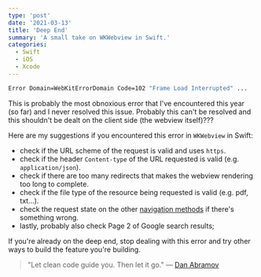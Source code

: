 ```yaml
---
type: 'post'
date: '2021-03-13'
title: 'Deep End'
summary: 'A small take on WKWebview in Swift.'
categories:
  - Swift
  - iOS
  - Xcode
---
```


```bash
Error Domain=WebKitErrorDomain Code=102 "Frame Load Interrupted" ...
```

This is probably the most obnoxious error that I've encountered this year (so far) and I never resolved this issue. Probably this can't be resolved and this shouldn't be dealt on the client side (the webview itself)???

Here are my suggestions if you encountered this error in `WKWebview` in Swift:

- check if the URL scheme of the request is valid and uses `https`.
- check if the header `Content-type` of the URL requested is valid (e.g. `application/json`).
- check if there are too many redirects that makes the webview rendering too long to complete.
- check if the file type of the resource being requested is valid (e.g. pdf, txt...).
- check the request state on the other [navigation methods](https://developer.apple.com/documentation/webkit/wknavigationdelegate) if there's something wrong.
- lastly, probably also check Page 2 of Google search results;

If you're already on the deep end, stop dealing with this error and try other ways to build the feature you're building.

> "Let clean code guide you. Then let it go."
> &mdash; [Dan Abramov](https://twitter.com/dan_abramov)

<YouTubeVideo src="https://www.youtube.com/watch?v=2xpqDqGy-8c" />
